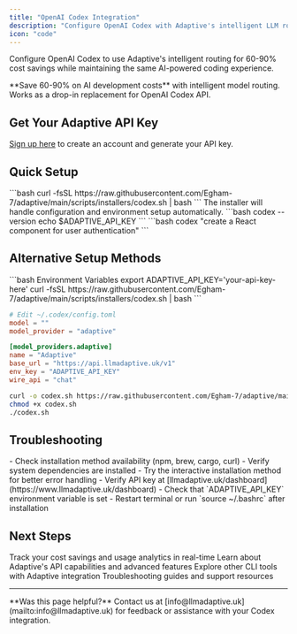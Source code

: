 ```yaml
---
title: "OpenAI Codex Integration"
description: "Configure OpenAI Codex with Adaptive's intelligent LLM routing for 60-90% cost savings"
icon: "code"
---
```


Configure OpenAI Codex to use Adaptive's intelligent routing for 60-90% cost savings while maintaining the same AI-powered coding experience.

<Tip>
**Save 60-90% on AI development costs** with intelligent model routing. Works as a drop-in replacement for OpenAI Codex API.
</Tip>

## Get Your Adaptive API Key

[Sign up here](https://www.llmadaptive.uk/sign-up?redirect_url=/api-platform/orgs) to create an account and generate your API key.

## Quick Setup

<Steps>
  <Step title="Run Installer" icon="download">
    ```bash
    curl -fsSL https://raw.githubusercontent.com/Egham-7/adaptive/main/scripts/installers/codex.sh | bash
    ```
    The installer will handle configuration and environment setup automatically.
  </Step>
  <Step title="Verify Installation" icon="check">
    ```bash
    codex --version
    echo $ADAPTIVE_API_KEY
    ```
  </Step>
  <Step title="Start Coding" icon="play">
    ```bash
    codex "create a React component for user authentication"
    ```
  </Step>
</Steps>

## Alternative Setup Methods

<CodeGroup>
```bash Environment Variables
export ADAPTIVE_API_KEY='your-api-key-here'
curl -fsSL https://raw.githubusercontent.com/Egham-7/adaptive/main/scripts/installers/codex.sh | bash
```

```toml Manual Configuration
# Edit ~/.codex/config.toml
model = ""
model_provider = "adaptive"

[model_providers.adaptive]
name = "Adaptive"
base_url = "https://api.llmadaptive.uk/v1"
env_key = "ADAPTIVE_API_KEY"
wire_api = "chat"
```

```bash Interactive Install
curl -o codex.sh https://raw.githubusercontent.com/Egham-7/adaptive/main/scripts/installers/codex.sh
chmod +x codex.sh
./codex.sh
```
</CodeGroup>

## Troubleshooting

<AccordionGroup>
<Accordion title="Installation Issues" icon="download">
- Check installation method availability (npm, brew, cargo, curl)
- Verify system dependencies are installed
- Try the interactive installation method for better error handling
</Accordion>

<Accordion title="Configuration Errors" icon="gear">
- Verify API key at [llmadaptive.uk/dashboard](https://www.llmadaptive.uk/dashboard)
- Check that `ADAPTIVE_API_KEY` environment variable is set
- Restart terminal or run `source ~/.bashrc` after installation
</Accordion>
</AccordionGroup>

## Next Steps

<CardGroup cols={2}>
  <Card
    title="Monitor Usage & Savings"
    href="https://www.llmadaptive.uk/dashboard"
    icon="chart-line"
    cta="View Dashboard"
  >
    Track your cost savings and usage analytics in real-time
  </Card>
  <Card
    title="API Documentation"
    href="/api-reference/chat-completions"
    icon="book"
    cta="View API Docs"
  >
    Learn about Adaptive's API capabilities and advanced features
  </Card>
  <Card
    title="CLI Tools"
    href="/developer-tools/grok-cli"
    icon="terminal"
    cta="More Tools"
  >
    Explore other CLI tools with Adaptive integration
  </Card>
  <Card
    title="Get Support"
    href="/troubleshooting"
    icon="life-ring"
    cta="Get Help"
  >
    Troubleshooting guides and support resources
  </Card>
</CardGroup>

---

<Note>
**Was this page helpful?** Contact us at [info@llmadaptive.uk](mailto:info@llmadaptive.uk) for feedback or assistance with your Codex integration.
</Note>